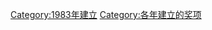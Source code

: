 {{cat topic in year| topic=建立的奖项|year=1983}}
[[Category:1983年建立|Category:1983年建立]]
[[Category:各年建立的奖项|Category:各年建立的奖项]]